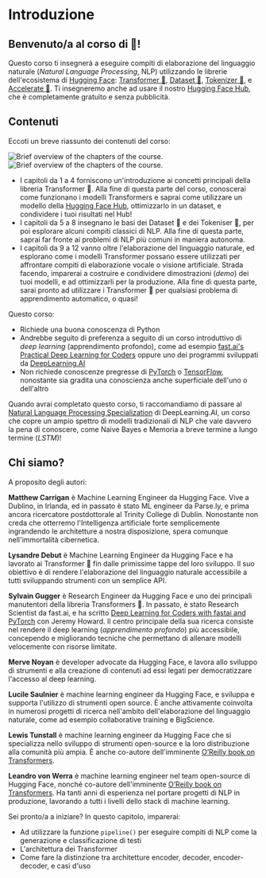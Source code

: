 # Introduzione

## Benvenuto/a al corso di 🤗!

<Youtube id="00GKzGyWFEs" />

Questo corso ti insegnerà a eseguire compiti di elaborazione del linguaggio naturale (*Natural Language Processing*, NLP) utilizzando le librerie dell'ecosistema di [Hugging Face](https://huggingface.co/): [Transformer 🤗](https://github.com/huggingface/transformers), [Dataset 🤗](https://github.com/huggingface/datasets), [Tokenizer 🤗](https://github.com/huggingface/tokenizers), e [Accelerate 🤗](https://github.com/huggingface/accelerate). Ti insegneremo anche ad usare il nostro [Hugging Face Hub](https://huggingface.co/models), che è completamente gratuito e senza pubblicità.


## Contenuti

Eccoti un breve riassunto dei contenuti del corso:

<div class="flex justify-center">
<img class="block dark:hidden" src="https://huggingface.co/datasets/huggingface-course/documentation-images/resolve/main/en/chapter1/summary.svg" alt="Brief overview of the chapters of the course.">
<img class="hidden dark:block" src="https://huggingface.co/datasets/huggingface-course/documentation-images/resolve/main/en/chapter1/summary-dark.svg" alt="Brief overview of the chapters of the course.">
</div>

- I capitoli da 1 a 4 forniscono un'introduzione ai concetti principali della libreria Transformer 🤗. Alla fine di questa parte del corso, conoscerai come funzionano i modelli Transformers e saprai come utilizzare un modello della [Hugging Face Hub](https://huggingface.co/models), ottimizzarlo in un dataset, e condividere i tuoi risultati nel Hub!
- I capitoli da 5 a 8 insegnano le basi dei Dataset 🤗 e dei Tokeniser 🤗, per poi esplorare alcuni compiti classici di NLP. Alla fine di questa parte, saprai far fronte ai problemi di NLP più comuni in maniera autonoma.
- I capitoli da 9 a 12 vanno oltre l'elaborazione del linguaggio naturale, ed esplorano come i modelli Transformer possano essere utilizzati per affrontare compiti di elaborazione vocale o visione artificiale. Strada facendo, imparerai a costruire e condividere dimostrazioni (*demo*) dei tuoi modelli, e ad ottimizzarli per la produzione. Alla fine di questa parte, sarai pronto ad utilizzare i Transformer 🤗 per qualsiasi problema di apprendimento automatico, o quasi!

Questo corso:

* Richiede una buona conoscenza di Python
* Andrebbe seguito di preferenza a seguito di un corso introduttivo di *deep learning* (apprendimento profondo), come ad esempio [fast.ai's](https://www.fast.ai/) [Practical Deep Learning for Coders](https://course.fast.ai/) oppure uno dei programmi sviluppati da [DeepLearning.AI](https://www.deeplearning.ai/)
* Non richiede conoscenze pregresse di [PyTorch](https://pytorch.org/) o [TensorFlow](https://www.tensorflow.org/), nonostante sia gradita una conoscienza anche superficiale dell'uno o dell'altro

Quando avrai completato questo corso, ti raccomandiamo di passare al [Natural Language Processing Specialization](https://www.coursera.org/specializations/natural-language-processing?utm_source=deeplearning-ai&utm_medium=institutions&utm_campaign=20211011-nlp-2-hugging_face-page-nlp-refresh) di DeepLearning.AI, un corso che copre un ampio spettro di modelli tradizionali di NLP che vale davvero la pena di conoscere, come Naive Bayes e Memoria a breve termine a lungo termine (*LSTM*)!

## Chi siamo?

A proposito degli autori:

**Matthew Carrigan** è Machine Learning Engineer da Hugging Face. Vive a Dublino, in Irlanda, ed in passato è stato ML engineer da Parse.ly, e prima ancora ricercatore postdottorale al Trinity College di Dublin. Nonostante non creda che otterremo l'Intelligenza artificiale forte semplicemente ingrandendo le architetture a nostra disposizione, spera comunque nell'immortalità cibernetica.

**Lysandre Debut** è Machine Learning Engineer da Hugging Face e ha lavorato ai Transformer 🤗 fin dalle primissime tappe del loro sviluppo. Il suo obiettivo è di rendere l'elaborazione del linguaggio naturale accessibile a tutti sviluppando strumenti con un semplice API.

**Sylvain Gugger** è Research Engineer da Hugging Face e uno dei principali manutentori della libreria Transformers 🤗. In passato, è stato Research Scientist da fast.ai, e ha scritto [Deep Learning for Coders with fastai and PyTorch](https://learning.oreilly.com/library/view/deep-learning-for/9781492045519/) con Jeremy Howard. Il centro principale della sua ricerca consiste nel rendere il deep learning (*apprendimento profondo*) più accessibile, concependo e migliorando tecniche che permettano di allenare modelli velocemente con risorse limitate.

**Merve Noyan** è developer advocate da Hugging Face, e lavora allo sviluppo di strumenti e alla creazione di contenuti ad essi legati per democratizzare l'accesso al deep learning.

**Lucile Saulnier** è machine learning engineer da Hugging Face, e sviluppa e supporta l'utilizzo di strumenti open source. È anche attivamente coinvolta in numerosi progetti di ricerca nell'ambito dell'elaborazione del linguaggio naturale, come ad esempio collaborative training e BigScience.

**Lewis Tunstall** è machine learning engineer da Hugging Face che si specializza nello sviluppo di strumenti open-source e la loro distribuzione alla comunità più ampia. È anche co-autore dell'imminente [O’Reilly book on Transformers](https://www.oreilly.com/library/view/natural-language-processing/9781098103231/).

**Leandro von Werra** è machine learning engineer nel team open-source di Hugging Face, nonché co-autore dell'imminente [O’Reilly book on Transformers](https://www.oreilly.com/library/view/natural-language-processing/9781098103231/). Ha tanti anni di esperienza nel portare progetti di NLP in produzione, lavorando a tutti i livelli dello stack di machine learning.

Sei pronto/a a iniziare? In questo capitolo, imparerai:
* Ad utilizzare la funzione `pipeline()` per eseguire compiti di NLP come la generazione e classificazione di testi
* L'architettura dei Transformer
* Come fare la distinzione tra architetture encoder, decoder, encoder-decoder, e casi d'uso
